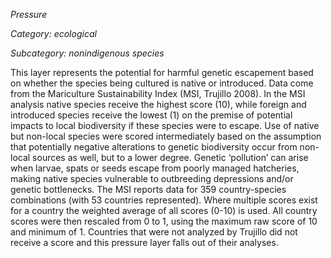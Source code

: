 *Pressure*

*Category: ecological*

*Subcategory: nonindigenous species*

This layer represents the potential for harmful genetic escapement based on whether the species being cultured is native or introduced. Data come from the Mariculture Sustainability Index (MSI, Trujillo 2008). In the MSI analysis native species receive the highest score (10), while foreign and introduced species receive the lowest (1) on the premise of potential impacts to local biodiversity if these species were to escape. Use of native but non-local species were scored intermediately based on the assumption that potentially negative alterations to genetic biodiversity occur from non-local sources as well, but to a lower degree. Genetic ‘pollution’ can arise when larvae, spats or seeds escape from poorly managed hatcheries, making native species vulnerable to outbreeding depressions and/or genetic bottlenecks. The MSI reports data for 359 country-species combinations (with 53 countries represented). Where multiple scores exist for a country the weighted average of all scores (0-10) is used. All country scores were then rescaled from 0 to 1, using the maximum raw score of 10 and minimum of 1. Countries that were not analyzed by Trujillo did not receive a score and this pressure layer falls out of their analyses.
